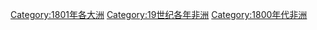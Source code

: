 [[Category:1801年各大洲|Category:1801年各大洲]]
[[Category:19世纪各年非洲|Category:19世纪各年非洲]]
[[Category:1800年代非洲|Category:1800年代非洲]]
